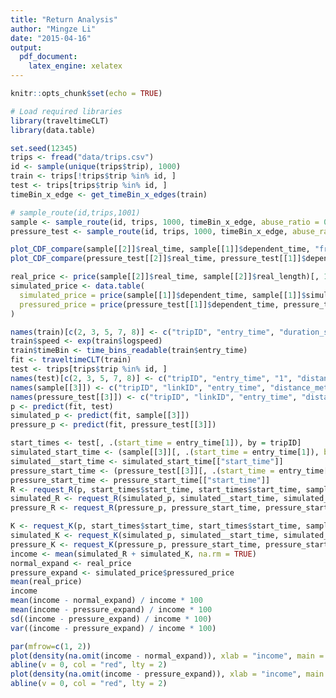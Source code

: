 ```yaml
---
title: "Return Analysis"
author: "Mingze Li"
date: "2015-04-16"
output:
  pdf_document:
    latex_engine: xelatex
---
```


```r
knitr::opts_chunk$set(echo = TRUE)
```

```r
# Load required libraries
library(traveltimeCLT)
library(data.table)
```

```r
set.seed(12345)
trips <- fread("data/trips.csv")
id <- sample(unique(trips$trip), 1000)
train <- trips[!trips$trip %in% id, ]
test <- trips[trips$trip %in% id, ]
timeBin_x_edge <- get_timeBin_x_edges(train)
```

```r
# sample_route(id,trips,1001)
sample <- sample_route(id, trips, 1000, timeBin_x_edge, abuse_ratio = 0, lambda = 0)
pressure_test <- sample_route(id, trips, 1000, timeBin_x_edge, abuse_ratio = 0.6, lambda = 0.3)
```

```r
plot_CDF_compare(sample[[2]]$real_time, sample[[1]]$dependent_time, "frequency simulation")
plot_CDF_compare(pressure_test[[2]]$real_time, pressure_test[[1]]$dependent_time, "frequency simulation")
```

```r
real_price <- price(sample[[2]]$real_time, sample[[2]]$real_length)[, 1]
simulated_price <- data.table(
  simulated_price = price(sample[[1]]$dependent_time, sample[[1]]$simulated_length)[1:1000, 1],
  pressured_price = price(pressure_test[[1]]$dependent_time, pressure_test[[1]]$simulated_length)[, 1]
)
```

```r
names(train)[c(2, 3, 5, 7, 8)] <- c("tripID", "entry_time", "duration_secs", "distance_meters", "linkID")
train$speed <- exp(train$logspeed)
train$timeBin <- time_bins_readable(train$entry_time)
fit <- traveltimeCLT(train)
test <- trips[trips$trip %in% id, ]
names(test)[c(2, 3, 5, 7, 8)] <- c("tripID", "entry_time", "1", "distance_meters", "linkID")
names(sample[[3]]) <- c("tripID", "linkID", "entry_time", "distance_meters")
names(pressure_test[[3]]) <- c("tripID", "linkID", "entry_time", "distance_meters")
p <- predict(fit, test)
simulated_p <- predict(fit, sample[[3]])
pressure_p <- predict(fit, pressure_test[[3]])
```

```r
start_times <- test[, .(start_time = entry_time[1]), by = tripID]
simulated_start_time <- (sample[[3]][, .(start_time = entry_time[1]), by = tripID][, 2])
simulated__start_time <- simulated_start_time[["start_time"]]
pressure_start_time <- (pressure_test[[3]][, .(start_time = entry_time[1]), by = tripID][, 2])
pressure_start_time <- pressure_start_time[["start_time"]]
R <- request_R(p, start_times$start_time, start_times$start_time, sample[[2]]$real_length, 1, risk_free = 0)
simulated_R <- request_R(simulated_p, simulated__start_time, simulated__start_time, sample[[1]]$simulated_length, 1, risk_free = 0)
pressure_R <- request_R(pressure_p, pressure_start_time, pressure_start_time, pressure_test[[1]]$simulated_length, 1, risk_free = 0)
```

```r
K <- request_K(p, start_times$start_time, start_times$start_time, sample[[2]]$real_length, risk_free = 0)
simulated_K <- request_K(simulated_p, simulated__start_time, simulated__start_time, sample[[1]]$simulated_length, risk_free = 0)
pressure_K <- request_K(pressure_p, pressure_start_time, pressure_start_time, pressure_test[[1]]$simulated_length, risk_free = 0)
income <- mean(simulated_R + simulated_K, na.rm = TRUE)
normal_expand <- real_price
pressure_expand <- simulated_price$pressured_price
mean(real_price)
income
mean(income - normal_expand) / income * 100
mean(income - pressure_expand) / income * 100
sd((income - pressure_expand) / income * 100)
var((income - pressure_expand) / income * 100)
```

```r
par(mfrow=c(1, 2))
plot(density(na.omit(income - normal_expand)), xlab = "income", main = "normal state")
abline(v = 0, col = "red", lty = 2)
plot(density(na.omit(income - pressure_expand)), xlab = "income", main = "lambda = 0.6, alpha = 0.6")
abline(v = 0, col = "red", lty = 2)
```